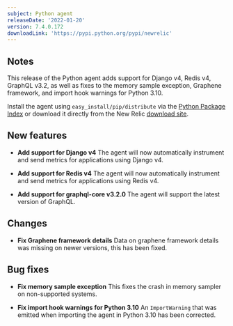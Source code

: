 ```yaml
---
subject: Python agent
releaseDate: '2022-01-20'
version: 7.4.0.172
downloadLink: 'https://pypi.python.org/pypi/newrelic'
---
```


## Notes

This release of the Python agent adds support for Django v4, Redis v4, GraphQL v3.2, as well as fixes to the memory sample exception, Graphene framework, and import hook warnings for Python 3.10. 

Install the agent using `easy_install/pip/distribute` via the [Python Package Index](https://pypi.python.org/pypi/newrelic) or download it directly from the New Relic [download site](http://download.newrelic.com/python_agent/release).

## New features

* **Add support for Django v4** 
The agent will now automatically instrument and send metrics for applications using Django v4.

* **Add support for Redis v4**
The agent will now automatically instrument and send metrics for applications using Redis v4.

* **Add support for graphql-core v3.2.0**
The agent will support the latest version of GraphQL.

## Changes

* **Fix Graphene framework details** 
Data on graphene framework details was missing on newer versions, this has been fixed.

## Bug fixes

* **Fix memory sample exception**
This fixes the crash in memory sampler on non-supported systems.

* **Fix import hook warnings for Python 3.10**
An `ImportWarning` that was emitted when importing the agent in Python 3.10 has been corrected.
